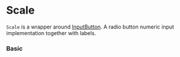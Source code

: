
# Scale

`Scale` is a wrapper around [InputButton](/?path=/docs/components-inputbutton--basic). A radio button numeric input implementation together with labels.

### Basic

<Canvas>
    <Story id="components-scale--basic" />
</Canvas>

<ArgsTable of={Scale} />
